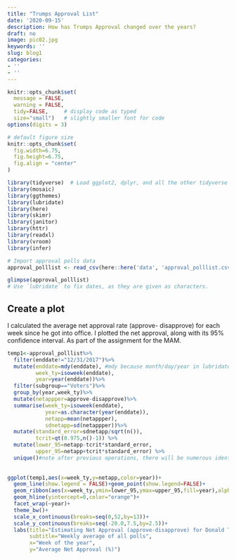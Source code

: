 ```yaml
---
title: "Trumps Approval List"
date: '2020-09-15'
description: How has Trumps Approval changed over the years?
draft: no
image: pic02.jpg
keywords: ''
slug: blog1
categories:
- ''
- ''
---
```


```r
knitr::opts_chunk$set(
  message = FALSE, 
  warning = FALSE, 
  tidy=FALSE,     # display code as typed
  size="small")   # slightly smaller font for code
options(digits = 3)

# default figure size
knitr::opts_chunk$set(
  fig.width=6.75, 
  fig.height=6.75,
  fig.align = "center"
)
```


```r
library(tidyverse)  # Load ggplot2, dplyr, and all the other tidyverse packages
library(mosaic)
library(ggthemes)
library(lubridate)
library(here)
library(skimr)
library(janitor)
library(httr)
library(readxl)
library(vroom)
library(infer)
```


```r
# Import approval polls data
approval_polllist <- read_csv(here::here('data', 'approval_polllist.csv'))

glimpse(approval_polllist)
# Use `lubridate` to fix dates, as they are given as characters.
```

## Create a plot

I calculated the average net approval rate (approve- disapprove) for each week since he got into office. I plotted the net approval, along with its 95% confidence interval. As part of the assignment for the MAM.
```r
temp1<-approval_polllist%>%
  filter(enddate!="12/31/2017")%>%
  mutate(enddate=mdy(enddate), #mdy because month/day/year in lubridate
         week_ty=isoweek(enddate),
         year=year(enddate))%>%
  filter(subgroup=="Voters")%>%
  group_by(year,week_ty)%>%
  mutate(netappper=approve-disapprove)%>%
  summarise(week_ty=isoweek(enddate),
            year=as.character(year(enddate)),
            netapp=mean(netappper),
            sdnetapp=sd(netappper))%>%
  mutate(standard_error=sdnetapp/sqrt(n()),
         tcrit=qt(0.975,n()-1)) %>% 
  mutate(lower_95=netapp-tcrit*standard_error, 
         upper_95=netapp+tcrit*standard_error) %>% 
  unique()#note after previous operations, there will be numerous identical rows: the commands make them identical, but mutate/summarise do not delete them, that's why we need unique()
  
  
ggplot(temp1,aes(x=week_ty,y=netapp,color=year))+
  geom_line(show.legend = FALSE)+geom_point(show.legend=FALSE)+
  geom_ribbon(aes(x=week_ty,ymin=lower_95,ymax=upper_95,fill=year),alpha=0.1,show.legend=FALSE)+
  geom_hline(yintercept=0,color="orange")+
  facet_wrap(~year)+
  theme_bw()+
  scale_x_continuous(breaks=seq(0,52,by=13))+
  scale_y_continuous(breaks=seq(-20.0,7.5,by=2.5))+
  labs(title="Estimating Net Approval (approve-disapprove) for Donald Trump",
       subtitle="Weekly average of all polls",
       x="Week of the year",
       y="Average Net Approval (%)")
```